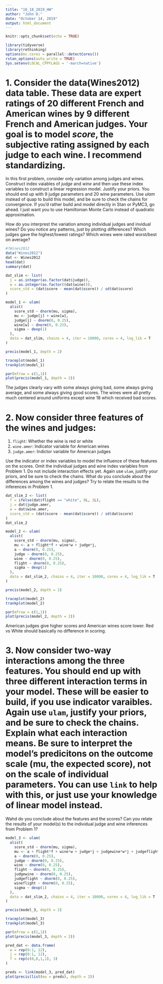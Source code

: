 ```yaml
---
title: "10_18_2019_HW"
author: "John D."
date: "October 14, 2019"
output: html_document
---
```

  
```r
knitr::opts_chunk$set(echo = TRUE)
```

```r
library(tidyverse)
library(rethinking)
options(mc.cores = parallel::detectCores())
rstan_options(auto_write = TRUE)
Sys.setenv(LOCAL_CPPFLAGS = '-march=native')
```

# 1. Consider the data(Wines2012) data table. These data are expert ratings of 20 different French and American wines by 9 different French and American judges. Your goal is to model _score_, the subjective rating assigned by each judge to each wine. I recommend standardizing.  

  In this first problem, consider only variation among judges and wines. Construct index vaiables of _judge_ and _wine_ and then use these index variables to construct a linear regression model. Justify your priors. You should end up with 9 judge parameters and 20 wine parameters. Use _ulam_ instead of quap to build this model, and be sure to check the chains for convergence. If you'd rather build and model directly in Stan or PyMC3, go ahead. I just want you to use Hamiltonian Monte Carlo instead of quadratic approximation.  
  
  How do you interprest the variation among individual judges and invidual wines? Do you notice any patterns, just by plotting differences? Which judges gave the highest/lowest ratings? Which wines were rated worst/best on average?
  
```r
#?Wines2012
data("Wines2012")
dat <- Wines2012
head(dat)
summary(dat)

dat_slim <- list(
  j = as.integer(as.factor(dat$judge)),
  w = as.integer(as.factor((dat$wine))),
  score_std = (dat$score - mean(dat$score)) / sd(dat$score) 
)

model_1 <- ulam(
  alist(
    score_std ~ dnorm(mu, sigma),
    mu <- judge[j] + wine[w],
    judge[j] ~ dnorm(0, 0.25),
    wine[w] ~ dnorm(0, 0.25),
    sigma ~ dexp(1)
  ),
  data = dat_slim, chains = 4, iter = 10000, cores = 4, log_lik = T
)

precis(model_1, depth = 2)

traceplot(model_1)
trankplot(model_1)

par(mfrow = c(1,1))
plot(precis(model_1, depth = 2))
```

The judges clearly vary with some always giving bad, some always giving average, and some always giving good scores. The wines were all pretty much centered around uniforms except wine 18 which received bad scores.

# 2. Now consider three features of the wines and judges:  
  1. `flight`: Whether the wine is red or white  
  2. `wine.amer`: Indicator variable for American wines
  3. `judge.amer`: Indictor variable for American judges

Use the indicator or index variables to model the influence of these features on the scores. Omit the individual judges and wine index variables from Problem 1. Do not include interaction effects yet. Again use `ulam`, justify your priors, and be sure to check the chains. What do you conclude about the differences among the wines and judges? Try to relate the results to the inferences in Problem 1.

```r
dat_slim_2 <- list(
  f = ifelse(dat$flight == "white", 0L, 1L),
  j = dat$judge.amer,
  w = dat$wine.amer,
  score_std = (dat$score - mean(dat$score)) / sd(dat$score)
)
dat_slim_2

model_2 <- ulam(
  alist(
    score_std ~ dnorm(mu, sigma),
    mu <- a + flight*f + wine*w + judge*j,
    a ~ dnorm(0, 0.25),
    judge ~ dnorm(0, 0.25),
    wine ~ dnorm(0, 0.25),
    flight ~ dnorm(0, 0.25),
    sigma ~ dexp(1)
  ),
  data = dat_slim_2, chains = 4, iter = 10000, cores = 4, log_lik = T
)

precis(model_2, depth = 2)

traceplot(model_2)
trankplot(model_2)

par(mfrow = c(1,1))
plot(precis(model_2, depth = 2))

```

American judges give higher scores and American wines score lower. Red vs White should basically no difference in scoring.

# 3. Now consider two-way interactions among the three features. You should end up with three different interaction terms in your model. These will be easier to build, if you use indicator varaibles. Again use `ulam`, justify your priors, and be sure to check the chains. Explain what each interaction means. Be sure to interpret the model's predicitons on the outcome scale (mu, the expected score), not on the scale of individual parameters. You can use `link` to help with this, or just use your knowledge of linear model instead.  
  Wahd do you conclude about the features and the scores? Can you relate the results of your model(s) to the individual judge and wine inferences from Problem 1?
  
```r
model_3 <- ulam(
  alist(
    score_std ~ dnorm(mu, sigma),
    mu <- a + flight*f + wine*w + judge*j + judgewine*w*j + judgeflight*j*f + wineflight*w**f,
    a ~ dnorm(0, 0.25),
    judge ~ dnorm(0, 0.25),
    wine ~ dnorm(0, 0.25),
    flight ~ dnorm(0, 0.25),
    judgewine ~ dnorm(0, 0.25),
    judgeflight ~ dnorm(0, 0.25),
    wineflight ~ dnorm(0, 0.25),
    sigma ~ dexp(1)
  ),
  data = dat_slim_2, chains = 4, iter = 10000, cores = 4, log_lik = T
)

precis(model_3, depth = 2)

traceplot(model_3)
trankplot(model_3)

par(mfrow = c(1,1))
plot(precis(model_3, depth = 2))

pred_dat <- data.frame(
  w = rep(0:1, 12),
  j = rep(0:1, 12),
  f = rep(c(0,0,1,1), 3)
)

preds <- link(model_3, pred_dat)
plot(precis(list(mu = preds), depth = 2))

```

